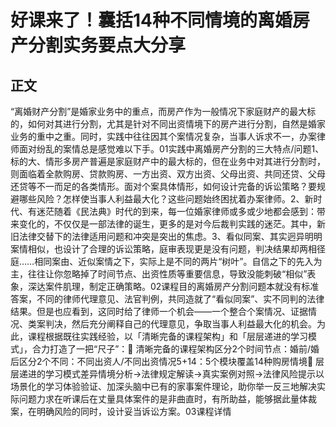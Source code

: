 # 好课来了！囊括14种不同情境的离婚房产分割实务要点大分享
## 正文
“离婚财产分割”是婚家业务中的重点，而房产作为一般情况下家庭财产的最大标的，如何对其进行分割，尤其是针对不同出资情境下的房产进行分割，自然是婚家业务的重中之重。同时，实践中往往因其个案情况复杂，当事人诉求不一，办案律师面对纷乱的案情总是感觉难以下手。01实践中离婚房产分割的三大特点/问题1、标的大、情形多房产普遍是家庭财产中的最大标的，但在业务中对其进行分割时，则面临着全款购房、贷款购房、一方出资、双方出资、父母出资、共同还贷、父母还贷等不一而足的各类情形。面对个案具体情形，如何设计完备的诉讼策略？要规避哪些风险？怎样使当事人利益最大化？这些问题始终困扰着办案律师。2、新时代、有迷茫随着《民法典》时代的到来，每一位婚家律师或多或少地都会感到：带来变化的，不仅仅是一部法律的诞生，更多的是对今后裁判实践的迷茫。其中，新旧法律交替下的法律适用问题和冲突是突出的焦虑。3、看似同案、其实迥异明明案情相似，也设计了合理的诉讼策略，庭审表现更是没有问题，判决结果却两相径庭……相同案由、近似案情之下，实际上是不同的两片“树叶”。自信之下的先入为主，往往让你忽略掉了时间节点、出资性质等重要信息，导致没能刺破“相似”表象，深达案件肌理，制定正确策略。02课程目的离婚房产分割问题本就没有标准答案，不同的律师代理意见、法官判例，共同造就了“看似同案”、实不同判的法律结果。但是也应看到，这同时给了律师一个机会——一个整合个案情况、证据情况、类案判决，然后充分阐释自己的代理意见，争取当事人利益最大化的机会。为此，课程根据既往实践经验，以「清晰完备的课程架构」和「层层递进的学习模式」，合力打造了一把“尺子”：🔹 清晰完备的课程架构区分2个时间节点：婚前/婚后区分2个不同：不同出资人/不同出资情况5+14：5个模块覆盖14种购房情境🔹 层层递进的学习模式差异情境分析→法律规定解读→真实案例对照→法律风险提示以场景化的学习体验验证、加深头脑中已有的家事案件理论，助你举一反三地解决实际问题力求在听课后在丈量具体案件的是非曲直时，有所助益，能够据此量体裁案，在明确风险的同时，设计妥当诉讼方案。03课程详情